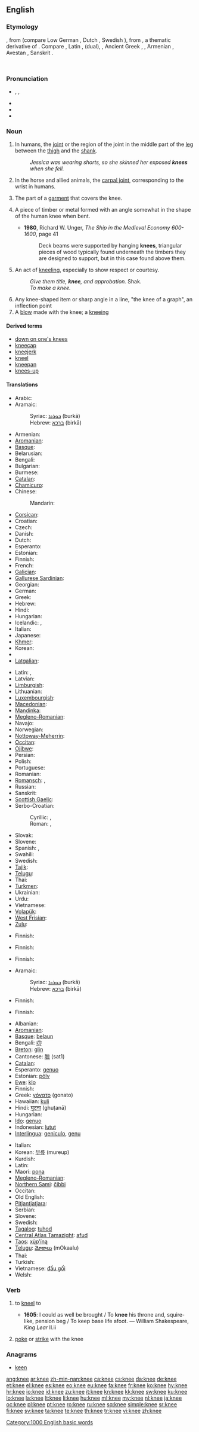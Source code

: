 ==English==

===Etymology===
{{etyl|ang}} {{term|cneo|cnēo|lang=ang}}, from {{proto|Germanic|knewan}} (compare Low German {{term|Knee|lang=nds}}, Dutch {{term|knie|lang=nl}}, Swedish {{term|knä|lang=sv}}), from {{proto|Indo-European|ǵnéwo-}}, a thematic derivative of {{proto|Indo-European|ǵónu-|lang=en}}. Compare {{etyl|hit|-}} {{term|genu|lang=hit}}, Latin {{term|genu|genū|lang=la}}, {{etyl|xto|-}} {{term|kanweṃ|lang=xto}} (dual), {{etyl|txb|-}} {{term|kenī|lang=txb}}, Ancient Greek {{term||...|knee|tr=góny|lang=grc}}, {{term||...|corner, angle|tr=gonía|lang=grc}}, Armenian {{term||...|tr=cunr|lang=hy}}, Avestan {{term||...|tr=žnum|lang=ae}}, Sanskrit {{term||...|tr=jánu|lang=sa}}.
   {{rfscript|Tocharian}}<!-- kanweṃ and kenī --> {{rfscript|Cuneiform}}<!-- Hittite genu -->  {{rfscript|polytonic}}<!-- góny, gonía -->   {{rfscript|Armenian}}<!-- cunr -->   {{term|Avestan}}<!-- žnum -->    {{rfscript|Deva}}<!-- jánu -->
===Pronunciation===
* {{enPR|nē}}, {{IPA|/niː/}}, {{SAMPA|/ni:/}}
* {{audio|en-us-knee.ogg|Audio (US)}}
* {{rhymes|iː}}
* {{homophones|nee}}

===Noun===
{{en-noun}}

# {{anatomy}} In humans, the [[joint]] or the region of the joint in the middle part of the [[leg]] between the [[thigh]] and the [[shank]].
#: ''Jessica was wearing shorts, so she skinned her exposed '''knees''' when she fell.''
# {{anatomy}} In the horse and allied animals, the [[carpal joint]], corresponding to the wrist in humans.
# The part of a [[garment]] that covers the knee.
# {{context|shipbuilding}} A piece of timber or metal formed with an angle somewhat in the shape of the human knee when bent.
#* '''1980''', Richard W. Unger, ''The Ship in the Medieval Economy 600-1600'', page 41
#*: Deck beams were supported by hanging '''knees''', triangular pieces of wood typically found underneath the timbers they are designed to  support, but in this case found above them.
# {{archaic}}An act of [[kneel|kneeling]], especially to show respect or courtesy.
#: ''Give them title, '''knee''', and approbation.'' Shak.
#: ''To make a knee.''
# Any knee-shaped item or sharp angle in a line, "the knee of a graph", an inflection point
# A [[blow]] made with the knee; a [[kneeing]]

====Derived terms====
* [[down on one's knees]]
* [[kneecap]]
* [[kneejerk]]
* [[kneel]]
* [[kneepan]]
* [[knees-up]]

====Translations====
{{trans-top|joint in the middle of the leg and area around it}}
* Arabic: {{t-|ar|ركبة|f|tr=rúkba}}
* Aramaic:
*: Syriac: [[ܒܘܪܟܐ]] (burkā) {{f}}
*: Hebrew: [[ברכא]] (birkā) {{f}}
* Armenian: {{t-|hy|ծունկ|tr=çunk}}
* [[Aromanian]]: {{tø|rup|dzenuclju}}
* [[Basque]]: {{t+|eu|belaun|xs=Basque}}
* Belarusian: {{t|be|калена|n|tr=kaléna}}
* Bengali: {{t|bn|হাঁটু|tr=hãţu|sc=Beng}}
* Bulgarian: {{t+|bg|коляно|n|tr=koljáno}}
* Burmese: {{t|my|ဒူး|tr=du:|sc=Mymr}}
* [[Catalan]]: {{t|ca|genoll}}
* [[Chamicuro]]: {{tø|ccc|melo'ti}}
* Chinese:
*: Mandarin: {{t-|cmn|膝|tr=xī|sc=Hani}}
* [[Corsican]]: {{t+|co|ghjinochju|m|xs=Corsican}}
* Croatian: {{t+|hr|koljeno|n|alt=kòljeno}}
* Czech: {{t+|cs|koleno|n}}
* Danish: {{t-|da|knæ}}
* Dutch: {{t+|nl|knie|f}}
* Esperanto: {{t-|eo|genuo|xs=Esperanto}}
* Estonian: {{t|et|põlv}}
* Finnish: {{t+|fi|polvi}}
* French: {{t+|fr|genou|m}}
* [[Galician]]: {{t+|gl|xeonllo|m|xs=Galician}}
* [[Gallurese Sardinian]]: {{tø|sdn|ghinocchiu}}
* Georgian: {{t|ka|მუხლი|tr=muxli|sc=Geor}}
* German: {{t+|de|Knie|n}}
* Greek: {{t|el|γόνατο|n|tr=gónato|sc=Grek}}
* Hebrew: {{t|he|ברך|f|tr=bérekh|alt=בֶּרֶךְ|sc=Hebr}}
* Hindi: {{t-|hi|घुटना|m|tr=ghuṭnā|xs=Hindi}}
* Hungarian: {{t|hu|térd}}
* Icelandic: {{t+|is|hné|n}},  {{t+|is|kné|n}}
* Italian: {{t+|it|ginocchio}}
* Japanese: {{t+|ja|膝|tr=ひざ, hiza}}
* [[Khmer]]: {{t|km|ជង្គង់|tr=chʊəngkʊəng|sc=Khmr}}
* Korean: {{t|ko|무릎|tr=mureup|sc=Kore}}
* {{trreq|lo}}
* [[Latgalian]]: {{tø|ltg|ceļs|m}}
{{trans-mid}}
* Latin: {{t+|la|genu}},  {{t-|la|geniculum}}
* Latvian: {{t|lv|celis|m}}
* [[Limburgish]]: {{t|li|kneen|m|xs=Limburgish}}
* Lithuanian: {{t-|lt|kelis|m|xs=Lithuanian}}
* [[Luxembourgish]]: {{t|lb|Knéi|m}}
* [[Macedonian]]: {{t-|mk|колено|tr=kóleno}}
* [[Mandinka]]: {{tø|mnk|kumbaliŋo|xs=Mandinka}}
* [[Megleno-Romanian]]: {{tø|ruq|zinucľu}}
* Navajo: {{tø|nv|agod}}
* Norwegian: {{t+|no|kne|n}}
* [[Nottoway-Meherrin]]: {{tø|nwy|sunsheke}}
* [[Occitan]]: {{t+|oc|genolh|xs=Occitan}}
* [[Ojibwe]]: {{tø|oj|ogidig}}
* Persian: {{t+|fa|زانو|tr=zânu|xs=Persian}}
* Polish: {{t+|pl|kolano|n}}
* Portuguese: {{t+|pt|joelho|m}}
* Romanian: {{t+|ro|genunchi}}
* [[Romansch]]: {{t|rm|schanugl|m}}, {{t|rm|schnuogl|m}}
* Russian: {{t+|ru|колено|n|tr=koléno}}
* Sanskrit: {{t|sa|जानु |n|tr=jānu|xs=Sanskrit}}
* [[Scottish Gaelic]]: {{t-|gd|glùn|f|xs=Scottish Gaelic}}
* Serbo-Croatian:
*: Cyrillic: {{qualifier|Ijekavian}} {{t|sh|кољено|n}}, {{qualifier|Ekavian}} {{t|sh|колено|n}}
*: Roman: {{qualifier|Ijekavian}} {{t|sh|koljeno|n}}, {{qualifier|Ekavian}} {{t|sh|koleno|n}}
* Slovak: {{t-|sk|koleno|n}}
* Slovene: {{t|sl|koleno|n}}
* Spanish: {{t+|es|rodilla|f}},  {{t+|es|hinojo|m}}
* Swahili: {{t+|sw|goti|xs=Swahili}}
* Swedish: {{t+|sv|knä|n}}
* [[Tajik]]: {{t-|tg|зону|tr=zonu|sc=Cyrl|xs=Tajik}}
* [[Telugu]]: {{t|te|మోకాలు|tr=mOkaalu}}
* Thai: {{t|th|เข่า|tr=kào|sc=Thai}}
* [[Turkmen]]: {{t|tk|dyz}}
* Ukrainian: {{t+|uk|коліно|n|tr=kolíno|xs=Ukrainian}}
* Urdu: {{t-|ur|گھٹنا|m|tr=ghuṭnā|xs=Urdu}}
* Vietnamese: {{t-|vi|đầu gối|xs=Vietnamese}}
* [[Volapük]]: {{t|vo|kien}}
* [[West Frisian]]: {{t-|fy|knibbel|xs=West Frisian}}
* [[Zulu]]: {{t+|zu|idolo|xs=Zulu}}
{{trans-bottom}}

{{trans-top|carpal joint of a horse or related animal}}
* Finnish: {{t|fi|etupolvi}}
{{trans-mid}}
{{trans-bottom}}

{{trans-top|part of a garment}}
* Finnish: {{t|fi|polvi}}
{{trans-mid}}
{{trans-bottom}}

{{trans-top|shipbuilding: piece of timber or metal formed with an angle}}
* Finnish: {{t|fi|polvi}}
{{trans-mid}}
{{trans-bottom}}

{{trans-top|act of kneeling}}
* Aramaic:
*: Syriac: [[ܒܘܪܟܐ]] (burkā) {{f}}
*: Hebrew: [[ברכא]] (birkā) {{f}}
{{trans-mid}}
* Finnish: {{t|fi|polvistuminen}}
{{trans-bottom}}

{{trans-top|any knee-shaped item or sharp angle in a line}}
* Finnish: {{t|fi|polvi}}
{{trans-mid}}
{{trans-bottom}}

{{trans-see|blow made with the knee|kneeing}}

{{checktrans-top}}
* Albanian: {{t-|sq|gju|m|xs=Albanian}}
* [[Aromanian]]: {{tø|rup|dzenuclju|xs=Aromanian}}
* [[Basque]]: [[belaun]]
* Bengali: [[হাঁটু]]
* [[Breton]]: [[glin]] {{m}}
* Cantonese: [[膝]] (sat1)
* [[Catalan]]: {{t+|ca|genoll|m}}
* Esperanto: [[genuo]]
* Estonian: [[põlv]]
* [[Ewe]]: [[klo]] {{n}}
* Finnish: {{t+|fi|polvi}}
* Greek: [[γόνατο]] (gonato) {{n}}
* Hawaiian: [[kuli]]
* Hindi: [[घुटना]] (ghuṭanā)
* Hungarian: {{t+|hu|térd}}
* [[Ido]]: [[genuo]]
* Indonesian: [[lutut]]
* [[Interlingua]]: [[geniculo]], [[genu]]
{{trans-mid}}
* Italian: {{t+|it|ginocchio|m}}
* Korean: [[무릎]] (mureup)
* Kurdish: {{ku-Arab|[[چۆک]]}}
* Latin: {{t+|la|genu|n}}
* Maori: [[pona]]
* [[Megleno-Romanian]]: {{tø|ruq|zinucľu|xs=Megleno-Romanian}}
* [[Northern Sami]]: [[čibbi]]
* Occitan: {{t+|oc|genolh|m|xs=Occitan}}
* Old English: {{t-|ang|cneo|n|alt=cnēo|xs=Old English}}
* [[Pitjantjatjara]]: {{unicode|[[muṯi]]}}
* Serbian: {{t-|sr|колено|n|tr=koleno|sc=Cyrl}}
* Slovene: {{t+|sl|koleno|n}}
* Swedish: {{t+|sv|knä|n}}
* [[Tagalog]]: [[tuhod]]
* [[Central Atlas Tamazight]]: [[afud]] {{m}}
* [[Taos]]: [[xų̀p’íną]]
* [[Telugu]]: [[మోకాలు]] (mOkaalu)
* Thai: {{Thai|[[เข่า]]}}
* Turkish: {{t+|tr|diz}}
* Vietnamese: [[đầu gối]]
* Welsh: {{t-|cy|glin|xs=Welsh}}
{{trans-bottom}}

===Verb===
{{en-verb|knee|d}}

# {{transitive|archaic}} to [[kneel]] to
#* '''1605''': I could as well be brought / To '''knee''' his throne and, squire-like, pension beg / To keep base life afoot. — William Shakespeare, ''King Lear'' II.ii
# {{transitive}} [[poke]] or [[strike]] with the knee

===Anagrams===
* [[keen#English|keen]]

[[Category:1000 English basic words]]

[[ang:knee]]
[[ar:knee]]
[[zh-min-nan:knee]]
[[ca:knee]]
[[cs:knee]]
[[da:knee]]
[[de:knee]]
[[et:knee]]
[[el:knee]]
[[es:knee]]
[[eo:knee]]
[[eu:knee]]
[[fa:knee]]
[[fr:knee]]
[[ko:knee]]
[[hy:knee]]
[[hr:knee]]
[[io:knee]]
[[id:knee]]
[[zu:knee]]
[[it:knee]]
[[kn:knee]]
[[kk:knee]]
[[sw:knee]]
[[ku:knee]]
[[lo:knee]]
[[la:knee]]
[[lt:knee]]
[[li:knee]]
[[hu:knee]]
[[ml:knee]]
[[my:knee]]
[[nl:knee]]
[[ja:knee]]
[[oc:knee]]
[[pl:knee]]
[[pt:knee]]
[[ro:knee]]
[[ru:knee]]
[[sq:knee]]
[[simple:knee]]
[[sr:knee]]
[[fi:knee]]
[[sv:knee]]
[[ta:knee]]
[[te:knee]]
[[th:knee]]
[[tr:knee]]
[[vi:knee]]
[[zh:knee]]